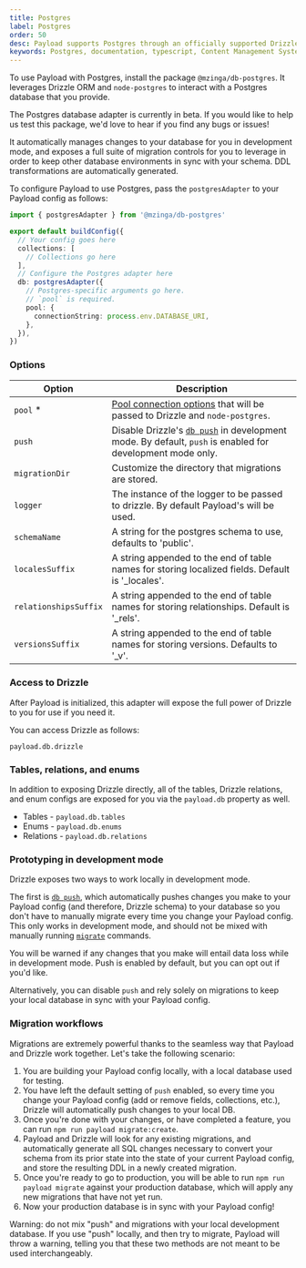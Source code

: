 ```yaml
---
title: Postgres
label: Postgres
order: 50
desc: Payload supports Postgres through an officially supported Drizzle database adapter.
keywords: Postgres, documentation, typescript, Content Management System, cms, headless, javascript, node, react, express
---
```


To use Payload with Postgres, install the package `@mzinga/db-postgres`. It leverages Drizzle ORM and `node-postgres` to interact with a Postgres database that you provide.

<Banner>
  The Postgres database adapter is currently in beta. If you would like to help us test this
  package, we'd love to hear if you find any bugs or issues!
</Banner>

It automatically manages changes to your database for you in development mode, and exposes a full suite of migration controls for you to leverage in order to keep other database environments in sync with your schema. DDL transformations are automatically generated.

To configure Payload to use Postgres, pass the `postgresAdapter` to your Payload config as follows:

```ts
import { postgresAdapter } from '@mzinga/db-postgres'

export default buildConfig({
  // Your config goes here
  collections: [
    // Collections go here
  ],
  // Configure the Postgres adapter here
  db: postgresAdapter({
    // Postgres-specific arguments go here.
    // `pool` is required.
    pool: {
      connectionString: process.env.DATABASE_URI,
    },
  }),
})
```

### Options

| Option                | Description                                                                                                                                                                      |
| --------------------- | -------------------------------------------------------------------------------------------------------------------------------------------------------------------------------- |
| `pool` \*             | [Pool connection options](https://orm.drizzle.team/docs/quick-postgresql/node-postgres) that will be passed to Drizzle and `node-postgres`.                                      |
| `push`                | Disable Drizzle's [`db push`](https://orm.drizzle.team/kit-docs/overview#prototyping-with-db-push) in development mode. By default, `push` is enabled for development mode only. |
| `migrationDir`        | Customize the directory that migrations are stored.                                                                                                                              |
| `logger`              | The instance of the logger to be passed to drizzle. By default Payload's will be used.                                                                                           |
| `schemaName`          | A string for the postgres schema to use, defaults to 'public'.                                                                                                                   |
| `localesSuffix`       | A string appended to the end of table names for storing localized fields. Default is '\_locales'.                                                                                |
| `relationshipsSuffix` | A string appended to the end of table names for storing relationships. Default is '\_rels'.                                                                                      |
| `versionsSuffix`      | A string appended to the end of table names for storing versions. Defaults to '\_v'.                                                                                             |

### Access to Drizzle

After Payload is initialized, this adapter will expose the full power of Drizzle to you for use if you need it.

You can access Drizzle as follows:

```text
payload.db.drizzle
```

### Tables, relations, and enums

In addition to exposing Drizzle directly, all of the tables, Drizzle relations, and enum configs are exposed for you via the `payload.db` property as well.

- Tables - `payload.db.tables`
- Enums - `payload.db.enums`
- Relations - `payload.db.relations`

### Prototyping in development mode

Drizzle exposes two ways to work locally in development mode.

The first is [`db push`](https://orm.drizzle.team/kit-docs/overview#prototyping-with-db-push), which automatically pushes changes you make to your Payload config (and therefore, Drizzle schema) to your database so you don't have to manually migrate every time you change your Payload config. This only works in development mode, and should not be mixed with manually running [`migrate`](/docs/database/migrations) commands.

You will be warned if any changes that you make will entail data loss while in development mode. Push is enabled by default, but you can opt out if you'd like.

Alternatively, you can disable `push` and rely solely on migrations to keep your local database in sync with your Payload config.

### Migration workflows

Migrations are extremely powerful thanks to the seamless way that Payload and Drizzle work together. Let's take the following scenario:

1. You are building your Payload config locally, with a local database used for testing.
1. You have left the default setting of `push` enabled, so every time you change your Payload config (add or remove fields, collections, etc.), Drizzle will automatically push changes to your local DB.
1. Once you're done with your changes, or have completed a feature, you can run `npm run payload migrate:create`.
1. Payload and Drizzle will look for any existing migrations, and automatically generate all SQL changes necessary to convert your schema from its prior state into the state of your current Payload config, and store the resulting DDL in a newly created migration.
1. Once you're ready to go to production, you will be able to run `npm run payload migrate` against your production database, which will apply any new migrations that have not yet run.
1. Now your production database is in sync with your Payload config!

<Banner type="warning">
  Warning: do not mix "push" and migrations with your local development database. If you use "push"
  locally, and then try to migrate, Payload will throw a warning, telling you that these two methods
  are not meant to be used interchangeably.
</Banner>
